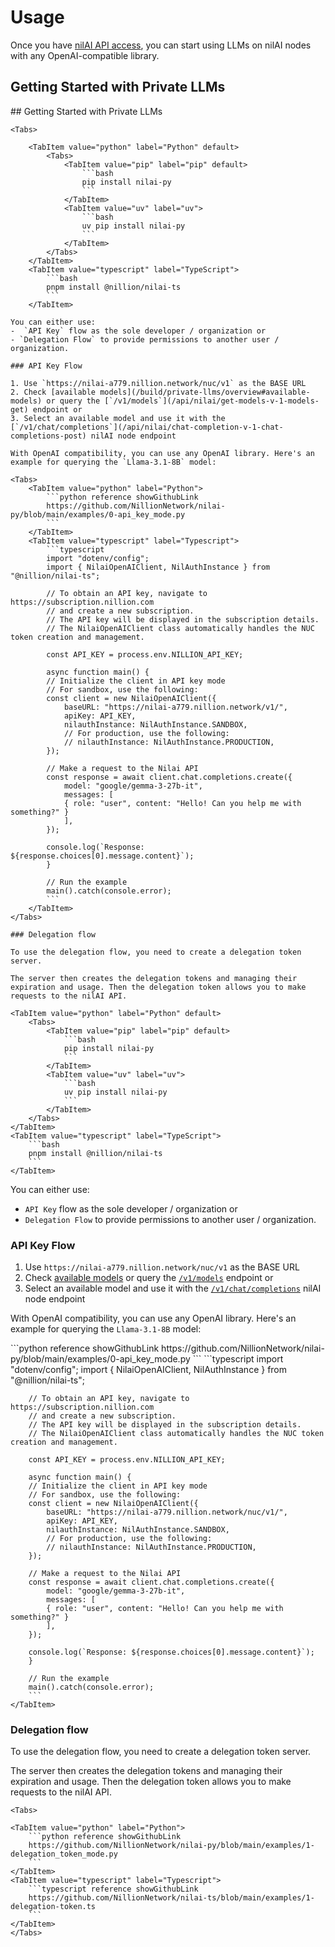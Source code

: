
# Usage

Once you have [nilAI API access](/build/network-api-access), you can start using LLMs on nilAI nodes with any OpenAI-compatible library.

## Getting Started with Private LLMs

<Tabs>
    <TabItem value="nucs-flow" label="NUCS" >
    ## Getting Started with Private LLMs

    <Tabs>

        <TabItem value="python" label="Python" default>
            <Tabs>
                <TabItem value="pip" label="pip" default>
                    ```bash
                    pip install nilai-py
                    ```
                </TabItem>
                <TabItem value="uv" label="uv">
                    ```bash
                    uv pip install nilai-py
                    ```
                </TabItem>
            </Tabs>
        </TabItem>
        <TabItem value="typescript" label="TypeScript">
            ```bash
            pnpm install @nillion/nilai-ts
            ```
        </TabItem>

   </Tabs>

    You can either use:
    -  `API Key` flow as the sole developer / organization or
    - `Delegation Flow` to provide permissions to another user / organization.

    ### API Key Flow

    1. Use `https://nilai-a779.nillion.network/nuc/v1` as the BASE URL
    2. Check [available models](/build/private-llms/overview#available-models) or query the [`/v1/models`](/api/nilai/get-models-v-1-models-get) endpoint or
    3. Select an available model and use it with the [`/v1/chat/completions`](/api/nilai/chat-completion-v-1-chat-completions-post) nilAI node endpoint

    With OpenAI compatibility, you can use any OpenAI library. Here's an example for querying the `Llama-3.1-8B` model:

    <Tabs>
        <TabItem value="python" label="Python">
            ```python reference showGithubLink
            https://github.com/NillionNetwork/nilai-py/blob/main/examples/0-api_key_mode.py
            ```
        </TabItem>
        <TabItem value="typescript" label="Typescript">
            ```typescript
            import "dotenv/config";
            import { NilaiOpenAIClient, NilAuthInstance } from "@nillion/nilai-ts";

            // To obtain an API key, navigate to https://subscription.nillion.com
            // and create a new subscription.
            // The API key will be displayed in the subscription details.
            // The NilaiOpenAIClient class automatically handles the NUC token creation and management.

            const API_KEY = process.env.NILLION_API_KEY;

            async function main() {
            // Initialize the client in API key mode
            // For sandbox, use the following:
            const client = new NilaiOpenAIClient({
                baseURL: "https://nilai-a779.nillion.network/v1/",
                apiKey: API_KEY,
                nilauthInstance: NilAuthInstance.SANDBOX,
                // For production, use the following:
                // nilauthInstance: NilAuthInstance.PRODUCTION,
            });

            // Make a request to the Nilai API
            const response = await client.chat.completions.create({
                model: "google/gemma-3-27b-it",
                messages: [
                { role: "user", content: "Hello! Can you help me with something?" }
                ],
            });

            console.log(`Response: ${response.choices[0].message.content}`);
            }

            // Run the example
            main().catch(console.error);
            ```
        </TabItem>
    </Tabs>

    ### Delegation flow

    To use the delegation flow, you need to create a delegation token server.

    The server then creates the delegation tokens and managing their expiration and usage. Then the delegation token allows you to make requests to the nilAI API.

    <TabItem value="python" label="Python" default>
        <Tabs>
            <TabItem value="pip" label="pip" default>
                ```bash
                pip install nilai-py
                ```
            </TabItem>
            <TabItem value="uv" label="uv">
                ```bash
                uv pip install nilai-py
                ```
            </TabItem>
        </Tabs>
    </TabItem>
    <TabItem value="typescript" label="TypeScript">
        ```bash
        pnpm install @nillion/nilai-ts
        ```
    </TabItem>

</Tabs>

You can either use:

- `API Key` flow as the sole developer / organization or
- `Delegation Flow` to provide permissions to another user / organization.

### API Key Flow

1. Use `https://nilai-a779.nillion.network/nuc/v1` as the BASE URL
2. Check [available models](/build/private-llms/overview#available-models) or query the [`/v1/models`](/api/nilai/get-models-v-1-models-get) endpoint or
3. Select an available model and use it with the [`/v1/chat/completions`](/api/nilai/chat-completion-v-1-chat-completions-post) nilAI node endpoint

With OpenAI compatibility, you can use any OpenAI library. Here's an example for querying the `Llama-3.1-8B` model:

<Tabs>
    <TabItem value="python" label="Python">
        ```python reference showGithubLink
        https://github.com/NillionNetwork/nilai-py/blob/main/examples/0-api_key_mode.py
        ```
    </TabItem>
    <TabItem value="typescript" label="Typescript">
        ```typescript
        import "dotenv/config";
        import { NilaiOpenAIClient, NilAuthInstance } from "@nillion/nilai-ts";

        // To obtain an API key, navigate to https://subscription.nillion.com
        // and create a new subscription.
        // The API key will be displayed in the subscription details.
        // The NilaiOpenAIClient class automatically handles the NUC token creation and management.

        const API_KEY = process.env.NILLION_API_KEY;

        async function main() {
        // Initialize the client in API key mode
        // For sandbox, use the following:
        const client = new NilaiOpenAIClient({
            baseURL: "https://nilai-a779.nillion.network/nuc/v1/",
            apiKey: API_KEY,
            nilauthInstance: NilAuthInstance.SANDBOX,
            // For production, use the following:
            // nilauthInstance: NilAuthInstance.PRODUCTION,
        });

        // Make a request to the Nilai API
        const response = await client.chat.completions.create({
            model: "google/gemma-3-27b-it",
            messages: [
            { role: "user", content: "Hello! Can you help me with something?" }
            ],
        });

        console.log(`Response: ${response.choices[0].message.content}`);
        }

        // Run the example
        main().catch(console.error);
        ```
    </TabItem>

</Tabs>

### Delegation flow

To use the delegation flow, you need to create a delegation token server.

The server then creates the delegation tokens and managing their expiration and usage. Then the delegation token allows you to make requests to the nilAI API.

    <Tabs>

    <TabItem value="python" label="Python">
        ```python reference showGithubLink
        https://github.com/NillionNetwork/nilai-py/blob/main/examples/1-delegation_token_mode.py
        ```
    </TabItem>
    <TabItem value="typescript" label="Typescript">
        ```typescript reference showGithubLink
        https://github.com/NillionNetwork/nilai-ts/blob/main/examples/1-delegation-token.ts
        ```
    </TabItem>
    </Tabs>
